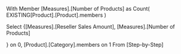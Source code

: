 With
Member [Measures].[Number of Products] as 
Count(
EXISTING[Product].[Product].members
)

Select {[Measures].[Reseller Sales Amount],
[Measures].[Number of Products]



} on 0,
[Product].[Category].members on 1
From [Step-by-Step]